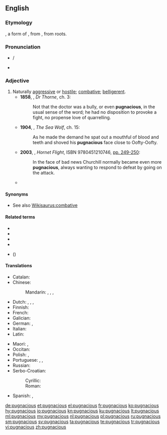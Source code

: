 ==English==

===Etymology===
{{etyl|la|en}}, a form of {{term|pugnō||I fight|lang=la}}, from {{term|pugnus||fist|lang=la}}, from {{etyl|ine-pro|en}} roots.

===Pronunciation===
* {{a|UK}}/{{a|US}} {{IPA|/pʌɡˈneɪ.ʃəs/|lang=en}}
* {{rhymes|eɪʃəs|lang=en}}

===Adjective===
{{en-adj}}

# Naturally [[aggressive]] or [[hostile]]; [[combative]]; [[belligerent]].
#* '''1858''', {{w|Anthony Trollope}}, ''Dr Thorne'', ch. 3:
#*: Not that the doctor was a bully, or even '''pugnacious''', in the usual sense of the word; he had no disposition to provoke a fight, no propense love of quarrelling.
#* '''1904''', {{w|Jack London}}, ''The Sea Wolf'', ch. 15:
#*: As he made the demand he spat out a mouthful of blood and teeth and shoved his '''pugnacious''' face close to Oofty-Oofty.
#* '''2003''', {{w|Ken Follett}}, ''Hornet Flight'', ISBN 9780451210746, [http://books.google.ca/books?id=cveoqrRNew0C&dq=pugnacious+subject%3A%22fiction%22&q=pugnacious#v=snippet&q=pugnacious&f=false pp. 249-250]:
#*: In the face of bad news Churchill normally became even more '''pugnacious''', always wanting to respond to defeat by going on the attack.
#* {{quote-news|author=Oliver Brown|title=Oscar Pistorius jailed for five years – sport afforded no protection against his tragic fallibilities: Bladerunner's punishment for killing Reeva Steenkamp is but a frippery when set against the burden that her bereft parents, June and Barry, must carry &#91;print version: No room for sentimentality in this tragedy, 13 September 2014, p.&nbsp;S22&#93;|url=http://www.telegraph.co.uk/news/worldnews/oscar-pistorius/11089621/Oscar-Pistorius-jailed-for-five-years-sport-afforded-no-protection-against-his-tragic-fallibilities.html|work={{w|The Daily Telegraph}} (Sport)|date=21 October 2014|passage=[I]n the 575 days since [[w:Oscar Pistorius|[Oscar] Pistorius]] shot dead his girlfriend {{w|Reeva Steenkamp}}, there has been an unseemly scramble to construct revisionist histories, to identify evidence beneath that placid exterior of a '''pugnacious''', hair-trigger personality.}}

====Synonyms====
* See also [[Wikisaurus:combative]]

====Related terms====
* {{l|en|impugn}}
* {{l|en|poniard}}
* {{l|en|pugilism}}
* {{l|en|pugnacity}}
* {{l|en|repugn}} ({{l|en|repugnant}})

====Translations====
{{trans-top|aggressive, belligerent}}
* Catalan: {{t|ca|pugnaç}}
* Chinese: 
*: Mandarin: {{t|cmn|[[好戰]][[的]]|sc=Hani}}, {{t|cmn|[[好战]][[的]]|tr=hàozhàn de|sc=Hani}}, {{t|cmn|[[好鬥]][[的]]|sc=Hani}}, {{t|cmn|[[好斗]][[的]]|tr=hàodòu de|sc=Hani}}
* Dutch: {{t+|nl|strijdlustig}}, {{t|nl|vechtlustig}}, {{t+|nl|vijandig}}, {{t+|nl|vijandig}}
* Finnish: {{t|fi|taistelunhaluinen}}
* French: {{t+|fr|pugnace}}
* Galician: {{t|gl|pugnaz}}
* German: {{t|de|kampflustig}}, {{t+|de|streitsüchtig}}
* Italian: {{t+|it|pugnace}}
* Latin: {{t|la|pugnax}}
{{trans-mid}}
* Maori: {{t|mi|pukungangare}}, {{t|mi|ririhau}}
* Occitan: {{t|oc|pugnaç}}
* Polish: {{t+|pl|wojowniczy}}, {{t|pl|awanturniczy|m}}
* Portuguese: {{t|pt|pugnaz}}, {{t|pt|pugnace}}, {{t+|pt|belicoso}}
* Russian: {{t|ru|драчли́вый}}
* Serbo-Croatian:
*: Cyrillic: {{t|sh|ратоборан}}
*: Roman: {{t+|sh|ratoboran}}
* Spanish: {{t+|es|pugnaz}}, {{t+|es|belicoso}}
{{trans-bottom}}

[[de:pugnacious]]
[[et:pugnacious]]
[[el:pugnacious]]
[[fr:pugnacious]]
[[ko:pugnacious]]
[[hy:pugnacious]]
[[io:pugnacious]]
[[kn:pugnacious]]
[[ku:pugnacious]]
[[lt:pugnacious]]
[[ml:pugnacious]]
[[my:pugnacious]]
[[nl:pugnacious]]
[[pl:pugnacious]]
[[ru:pugnacious]]
[[sm:pugnacious]]
[[sv:pugnacious]]
[[ta:pugnacious]]
[[te:pugnacious]]
[[tr:pugnacious]]
[[vi:pugnacious]]
[[zh:pugnacious]]